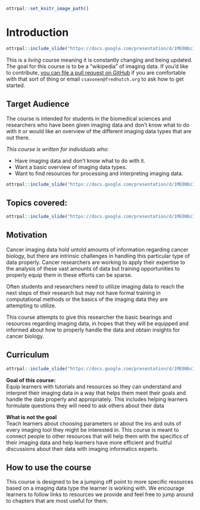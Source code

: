 
```r
ottrpal::set_knitr_image_path()
```

# Introduction

```r
ottrpal::include_slide("https://docs.google.com/presentation/d/1ME0NbcIBmnHJRhX3JJyCwJuuomkl_BjJp6lD5oD5WnU/edit#slide=id.gd422c5de97_0_0")
```

This is a *living* course meaning it is constantly changing and being updated. The goal for this course is to be a "wikipedia" of imaging data.
If you'd like to contribute, [you can file a pull request on GitHub](https://github.com/fhdsl/Cancer_Imaging_Informatics) if you are comfortable with that sort of thing or email `csavonen@fredhutch.org` to ask how to get started.

## Target Audience  

The course is intended for students in the biomedical sciences and researchers who have been given imaging data and don't know what to do with it or would like an overview of the different imaging data types that are out there.

_This course is written for individuals who:_   

- Have imaging data and don’t know what to do with it.
- Want a basic overview of imaging data types.
- Want to find resources for processing and interpreting imaging data.

```r
ottrpal::include_slide("https://docs.google.com/presentation/d/1ME0NbcIBmnHJRhX3JJyCwJuuomkl_BjJp6lD5oD5WnU/edit#slide=id.g116525eff64_0_96")
```

## Topics covered:

```r
ottrpal::include_slide("https://docs.google.com/presentation/d/1ME0NbcIBmnHJRhX3JJyCwJuuomkl_BjJp6lD5oD5WnU/edit#slide=id.g11db7c97851_0_143")
```

## Motivation

Cancer imaging data hold untold amounts of information regarding cancer biology, but there are intrinsic challenges in handling this particular type of data properly. Cancer researchers are working to apply their expertise to the analysis of these vast amounts of data but training opportunities to properly equip them in these efforts can be sparse.

Often students and researchers need to utilize imaging data to reach the next steps of their research but may not have formal training in computational methods or the basics of the imaging data they are attempting to utilize.

This course attempts to give this researcher the basic bearings and resources regarding imaging data, in hopes that they will be equipped and informed about how to properly handle the data and obtain insights for cancer biology.

## Curriculum  

```r
ottrpal::include_slide("https://docs.google.com/presentation/d/1ME0NbcIBmnHJRhX3JJyCwJuuomkl_BjJp6lD5oD5WnU/edit#slide=id.gd422c5de97_0_10")
```

**Goal of this course:**  
Equip learners with tutorials and resources so they can understand and interpret their imaging data in a way that helps them meet their goals and handle the data properly and appropriately.
This includes helping learners formulate questions they will need to ask others about their data

**What is not the goal**  
Teach learners about choosing parameters or about the ins and outs of every imaging tool they might be interested in. This course is meant to connect people to other resources that will help them with the specifics of their imaging data and help learners have more efficient and fruitful discussions about their data with imaging informatics experts.

## How to use the course

This course is designed to be a jumping off point to more specific resources based on a imaging data type the learner is working with. We encourage learners to follow links to resources we provide and feel free to jump around to chapters that are most useful for them.
